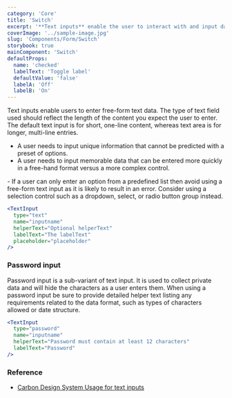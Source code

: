 ```yaml
---
category: 'Core'
title: 'Switch'
excerpt: '**Text inputs** enable the user to interact with and input data. Use when the application requires long-form content from the user.'
coverImage: '../sample-image.jpg'
slug: 'Components/Form/Switch'
storybook: true
mainComponent: 'Switch'
defaultProps:
  name: 'checked'
  labelText: 'Toggle label'
  defaultValue: 'false'
  labelA: 'Off'
  labelB: 'On'
---
```


Text inputs enable users to enter free-form text data. The type of text field used should reflect the length of the content you expect the user to enter. The default text input is for short, one-line content, whereas text area is for longer, multi-line entries.

<DoUse>
  
- A user needs to input unique information that cannot be predicted with a preset of options.
- A user needs to input memorable data that can be entered more quickly in a free-hand format versus a more complex control.

</DoUse>

<DoNotUse>
  - If a user can only enter an option from a predefined list then avoid using a
  free-form text input as it is likely to result in an error. Consider using a
  selection control such as a dropdown, select, or radio button group instead.
</DoNotUse>

```jsx live
<TextInput
  type="text"
  name="inputname"
  helperText="Optional helperText"
  labelText="The labelText"
  placeholder="placeholder"
/>
```

### Password input

Password input is a sub-variant of text input. It is used to collect private data and will hide the characters as a user enters them. When using a password input be sure to provide detailed helper text listing any requirements related to the data format, such as types of characters allowed or date structure.

```jsx live
<TextInput
  type="password"
  name="inputname"
  helperText="Password must contain at least 12 characters"
  labelText="Password"
/>
```

### Reference

- [Carbon Design System Usage for text inputs](https://next.carbondesignsystem.com/components/text-input)

